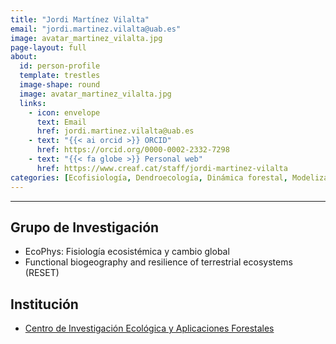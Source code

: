 ```yaml
---
title: "Jordi Martínez Vilalta"
email: "jordi.martinez.vilalta@uab.es"  
image: avatar_martinez_vilalta.jpg
page-layout: full
about: 
  id: person-profile
  template: trestles
  image-shape: round
  image: avatar_martinez_vilalta.jpg
  links:
    - icon: envelope
      text: Email
      href: jordi.martinez.vilalta@uab.es
    - text: "{{< ai orcid >}} ORCID"
      href: https://orcid.org/0000-0002-2332-7298
    - text: "{{< fa globe >}} Personal web"
      href: https://www.creaf.cat/staff/jordi-martinez-vilalta
categories: [Ecofisiología, Dendroecología, Dinámica forestal, Modelización, Monitorización]
---
```

 
<hr>

:::{#person-profile}

## Grupo de Investigación
- EcoPhys: Fisiología ecosistémica y cambio global
- Functional biogeography and resilience of terrestrial ecosystems (RESET)

## Institución
- [Centro de Investigación Ecológica y Aplicaciones Forestales](https://www.creaf.cat/es)

:::
